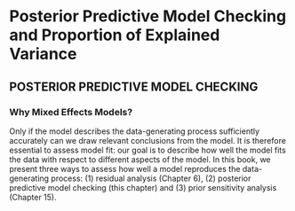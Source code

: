 # Posterior Predictive Model Checking and Proportion of Explained Variance {#predictivemodcheck}


## POSTERIOR PREDICTIVE MODEL CHECKING

### Why Mixed Effects Models?
Only if the model describes the data-generating process sufficiently accurately can we draw relevant conclusions from the model. It is therefore essential to assess model fit: our goal is to describe how well the model fits the data with respect to different aspects of the model. In this book, we present three ways to assess how well a model reproduces the data-generating process: (1) residual analysis (Chapter 6), (2) posterior predictive model checking (this chapter) and (3) prior sensitivity analysis (Chapter 15).

